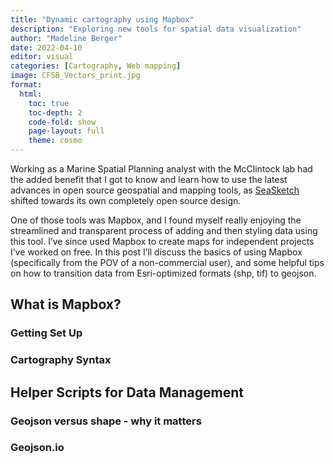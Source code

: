 ```yaml
---
title: "Dynamic cartography using Mapbox"
description: "Exploring new tools for spatial data visualization"
author: "Madeline Berger"
date: 2022-04-10
editor: visual
categories: [Cartography, Web mapping]
image: CFSB_Vectors_print.jpg
format:
  html:
    toc: true
    toc-depth: 2
    code-fold: show
    page-layout: full
    theme: cosmo
---
```


Working as a Marine Spatial Planning analyst with the McClintock lab had the added benefit that I got to know and learn how to use the latest advances in open source geospatial and mapping tools, as [SeaSketch](https://www.seasketch.org/) shifted towards its own completely open source design.

One of those tools was Mapbox, and I found myself really enjoying the streamlined and transparent process of adding and then styling data using this tool. I've since used Mapbox to create maps for independent projects I've worked on free. In this post I'll discuss the basics of using Mapbox (specifically from the POV of a non-commercial user), and some helpful tips on how to transition data from Esri-optimized formats (shp, tif) to geojson.


## What is Mapbox?



### Getting Set Up 

### Cartography Syntax

## Helper Scripts for Data Management

### Geojson versus shape - why it matters


### Geojson.io

